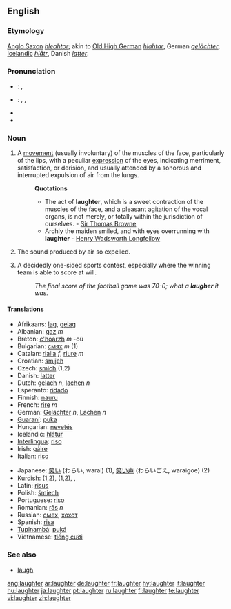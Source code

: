 ==English==

===Etymology===
[[Anglo Saxon]] ''[[hleahtor]]''; akin to [[Old High German]] ''[[hlahtar]]'', German ''[[gelächter]]'', [[Icelandic]] ''[[hlātr]]'', Danish ''[[latter]]''.

===Pronunciation===
*{{italbrac|UK}}: {{IPA|/ˈlɑːftə/}}, {{SAMPA|/"lA:ft@/}}
*{{italbrac|US}}: {{AHD|lăfʹtər}}, {{IPA|/ˈlæftɚ/}}, {{SAMPA|/"l{ft@`/}}
*{{audio|en-us-laughter.ogg|Audio (US)}}
*{{rhymes|ɑːftə(r)}}

===Noun===
{{wikipedia}}
{{en-noun|-}}

# A [[movement]] (usually involuntary) of the muscles of the face, particularly of the lips, with a peculiar [[expression]] of the eyes, indicating merriment, satisfaction, or derision, and usually attended by a sonorous and interrupted expulsion of air from the lungs.
#:'''Quotations'''
#:*The act of '''laughter''', which is a sweet contraction of the muscles of the face, and a pleasant agitation of the vocal organs, is not merely, or totally within the jurisdiction of ourselves. - [http://en.wikipedia.org/wiki/Sir_Thomas_Browne Sir Thomas Browne]
#:*Archly the maiden smiled, and with eyes overrunning with '''laughter''' - [http://en2.wikipedia.org/wiki/Henry_Wadsworth_Longfellow Henry Wadsworth Longfellow]
# The sound produced by air so expelled.
# {{slang}} A decidedly one-sided sports contest, especially where the winning team is able to score at will.
#: ''The final score of the football game was 70-0; what a '''laugher''' it was.''

====Translations====
{{rfc-trans}}
{{top}}
*Afrikaans: [[lag]], [[gelag]]
*Albanian: [[gaz]] ''m''
*Breton: [[c'hoarzh]] ''m'' -où
*Bulgarian: [[смях]] ''m'' (1)
*Catalan: [[rialla]] ''f'', [[riure]] ''m''
*Croatian: [[smijeh]] {{m}}
*Czech: [[smích]] {{m}} (1,2)
*Danish: [[latter]] {{g|Danish}}
*Dutch: [[gelach]] ''n'', [[lachen]] ''n''
*Esperanto: [[ridado]]
*Finnish: [[nauru]]
*French: [[rire]] ''m''
*German: [[Gelächter]] ''n'', [[Lachen]] ''n''
*[[Guaraní]]: [[puka]]
*Hungarian: [[nevetés]]
*Icelandic: [[hlátur]] {{m}}
*[[Interlingua]]: [[riso]]
*Irish: [[gáire]] {{g|Irish}}
*Italian: [[riso]] {{m}}
{{mid}}
*Japanese: [[笑い]] (わらい, warai) (1), [[笑い声]] (わらいごえ, waraigoe) (2)
*[[Kurdish]]: {{t+|ku|ken}} {{m}} (1,2), {{t|ku|kenîn}} {{f}} (1,2), {{KUchar|[[پێکه‌نین]]}}, {{KUchar|[[قاقاو پێکه‌نین]]}}
*Latin: [[risus]] {{m}}
*Polish: [[śmiech]] {{m}}
*Portuguese: [[riso]] {{n}}
*Romanian: [[râs]] ''n'' {{rfv-gender}}
*Russian: [[смех]], [[хохот]] {{m}}
*Spanish: [[risa]] {{f}}
*[[Tupinambá]]: [[puká]]
*Vietnamese: [[tiếng cười]]
{{bottom}}

===See also===
*[[laugh]]

[[ang:laughter]]
[[ar:laughter]]
[[de:laughter]]
[[fr:laughter]]
[[hy:laughter]]
[[it:laughter]]
[[hu:laughter]]
[[ja:laughter]]
[[pt:laughter]]
[[ru:laughter]]
[[fi:laughter]]
[[te:laughter]]
[[vi:laughter]]
[[zh:laughter]]